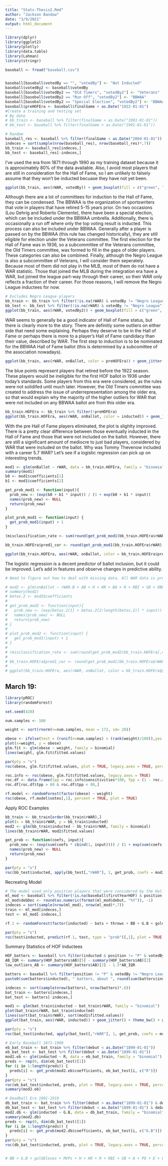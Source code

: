 ```yaml
---
title: "Stats-Thesis2.Rmd"
author: "Jackson Bandow"
date: "3/9/2021"
output: html_document
---
```


```r
library(dplyr)
library(ggplot2)
library(plotly)
library(data.table)
library(Lahman)
library(stringr)
```

```r
baseball <- fread("baseball.csv")
```

```r

```

```r
baseball[baseball$votedBy == "", "votedBy"] <- "Not Inducted"
baseball$votedBy2 <- baseball$votedBy
baseball[baseball$votedBy2 == "Old Timers", "votedBy2"] <- "Veterans"
baseball[baseball$votedBy2 == "Run Off", "votedBy2"] <- "BBWAA"
baseball[baseball$votedBy2 == "Special Election", "votedBy2"] <- "BBWAA"
baseball$preHOFEra <- baseball$finalGame < as.Date("1922-01-01")
#Create a training and testing set
# By date
# bb_train <- baseball %>% filter(finalGame < as.Date("1991-01-01"))
# bb_test <- baseball %>% filter(finalGame > as.Date("1991-01-01"))

# Random
baseball_res <- baseball %>% filter(finalGame < as.Date("2004-01-01"))
indeces = sort(sample(nrow(baseball_res), nrow(baseball_res)*.7))
bb_train <- baseball_res[indeces,]
bb_test <- baseball_res[-indeces,]

```

I've used the era from 1871 through 1990 as my training dataset because it is approximately 80% of the data available. Also, I avoid most players that are still in consideration for the Hall of Fame, so I am unlikely to falsely assume that they won't be inducted becuase they have not yet been. 

```r
ggplot(bb_train, aes(rWAR, votedBy)) + geom_boxplot(fill = c("green", "blue", "red", "yellow","green","green","yellow")) + theme_bw() + labs(title = "Box Plots of WAR by path to Hall of Fame", y = "Inducted By", x = "Wins-Above-Replacement (WAR)")
```

Although there are a lot of committees for induction to the Hall of Fame, they can be condensed. The BBWAA is the organization of sportswriters that vote in players that have retired 5-15 years prior. On two occasions (Lou Gehrig and Roberto Clemente), there have been a special election, which can be included under the BBWAA umbrella. Additionally, there is occasionally a run off where only the top voting result is inducted. This process can also be included under BBWAA. Generally after a player is passed on by the BBWAA (this rule has changed historically), they are still eligible for election under the Veterans committee. The first election for the Hall of Fame was in 1936, so a subcommittee of the Veterans committee, the Old Timers committee, was formed to fill in the gaps of older players. These categories can also be combined. Finally, although the Negro League is also a subcommittee of Veterans, I will consider them seperately. Because most of them did not play in the MLB, most of them do not have a WAR statistic. Those that joined the MLB during the integration era have a WAR, but joined the league part-way through their career, so their WAR only reflects a fraction of their career. For those reasons, I will remove the Negro League inductees for now. 

```r
# Excludes Negro League players
bb_train <- bb_train %>% filter(!is.na(rWAR) & votedBy != "Negro League")
bb_test <- bb_test %>% filter(!is.na(rWAR) & votedBy != "Negro League")
ggplot(bb_train, aes(rWAR, votedBy2)) + geom_boxplot(fill = c("green", "red", "yellow")) + theme_bw() + labs(title = "Box Plots of WAR by path to Hall of Fame", y = "Inducted By", x = "Wins-Above-Replacement (WAR)")
```

WAR seems to generally be a good indicator of Hall of Fame status, but there is clearly more to the story. There are definitly some outliers on either side that need some explaining. Perhaps they deserve to be in the Hall of Fame or perhaps there is more to a player's Hall of Fame candidacy than their value, described by WAR. The first step to induction is to be nominated for the BBWAA Hall of Fame ballot (this is determined by a subcomittee of the association nowadays).

```r
ggplot(bb_train, aes(rWAR, onBallot, color = preHOFEra)) + geom_jitter() + theme_bw() + labs(title = "WAR by Appearance on BBWAA Ballot", x = "WAR", y = "On the BBWAA Ballot", color = "Retired Before 1922") + scale_color_manual(values = c("blue", "red"))
```

The blue points represent players that retired before the 1922 season. These players would be ineligible for the first HOF ballot in 1936 under today's standards. Some players from this era were considered, as the rules were not solidifed until much later. However, the Old Timers committee was created to address the issue of underrepresentation among the older era, so that would explain why the majority of the higher outliers for WAR that were not included on any BBWAA ballot are from this older era. 

```r
bb_train.HOFEra <- bb_train %>% filter(!preHOFEra)
ggplot(bb_train.HOFEra, aes(rWAR, onBallot, color = inducted)) + geom_jitter() + theme_bw() + labs(title = "WAR by Appearance on BBWAA Ballot", x = "WAR", y = "On the BBWAA Ballot") + scale_color_manual(values = c("yellow", "green"))
```


With the pre Hall of Fame players eliminated, the plot is slighlty improved. There is a pretty clear difference between those eventually inducted in the Hall of Fame and those that were not included on the ballot. However, there are still a significant amount of mediocre to just bad players, considered by WAR that were included on the ballot. Why was Tommy Thevenow included with a career 5.7 WAR? Let's see if a logistic regression can pick up on interesting trends. 

```r
mod1 <- glm(onBallot ~ rWAR, data = bb_train.HOFEra, family = "binomial")
summary(mod1)
b0 <- mod1$coefficients[1]
b1 <- mod1$coefficients[2]

get_prob_mod1 <- function(input){
  prob_new <- (exp(b0 + b1 * input)) / (1 + exp(b0 + b1 * input)) 
  names(prob_new) <- NULL
  return(prob_new)
}

plot_prob_mod1 <- function(input) { 
  get_prob_mod1(input) + 1
}

(misclassification_rate <- sum(round(get_prob_mod1(bb_train.HOFEra$rWAR), 0) != bb_train.HOFEra$onBallot) / dim(bb_train.HOFEra)[1])

bb_train.HOFEra$pred1_cor <- round(get_prob_mod1(bb_train.HOFEra$rWAR), 0) != bb_train.HOFEra$onBallot

ggplot(bb_train.HOFEra, aes(rWAR, onBallot, color = bb_train.HOFEra$pred1_cor)) + geom_jitter() + theme_bw() + labs(title = "WAR by Appearance on BBWAA Ballot", x = "WAR", y = "On the BBWAA Ballot", color = "Correctly Predicted?") + stat_function(fun = plot_prob_mod1, color = "red") + scale_color_manual(values = c("green", "red"))
```

The logistic regression is a decent predictor of ballot inclusion, but it could be improved. Let's add in features and observe changes in predictive ability. 

```r

# Need to figure out how to deal with missing data. All WAR data is present but need to find a way to fill in data for those that do not have any. Discuss more on Friday 

# mod2 <- glm(onBallot ~ rWAR.B + AB + H + HR + BA + R + RBI + SB + OBP + SLG + OPS + rWAR.P + W + L + ERA + G + GS + SV + IP + SO + WHIP, data = bb_train.HOFEra, family = "binomial")
# summary(mod2)
# betas.2 <- mod2$coefficients
# 
# get_prob_mod2 <- function(input){
#   prob_new <- (exp(betas.2[1] + betas.2[2:length(betas.2)] * input)) / (1 + exp(betas.2[1] + betas.2[2:length(betas.2)] * input)) 
#   names(prob_new) <- NULL
#   return(prob_new)
# }
# 
# plot_prob_mod2 <- function(input) { 
#   get_prob_mod1(input) + 1
# }
# 
# (misclassification_rate <- sum(round(get_prob_mod2(bb_train.HOFEra[,c("rWAR.B", "AB", "H", "HR", "BA", "R", "RBI", "SB", "OBP", "SLG", "OPS", "rWAR.P", "W", "L", "ERA", "G", "GS", "SV", "IP", "SO", "WHIP")]), 0) != bb_train.HOFEra$onBallot) / dim(bb_train.HOFEra)[1])
# 
# bb_train.HOFEra$pred1_cor <- round(get_prob_mod1(bb_train.HOFEra$rWAR), 0) != bb_train.HOFEra$onBallot
# 
# ggplot(bb_train.HOFEra, aes(rWAR, onBallot, color = bb_train.HOFEra$pred1_cor)) + geom_jitter() + theme_bw() + labs(title = "WAR by Appearance on BBWAA Ballot", x = "WAR", y = "On the BBWAA Ballot", color = "Correctly Predicted?") + stat_function(fun = plot_prob_mod1, color = "red") + scale_color_manual(values = c("green", "red"))
```






## March 19:

```r
library(pROC)
library(randomForest)

set.seed(420)

num.samples <- 100

weight <- sort(rnorm(n=num.samples, mean = 172, sd= 29))

obese <- ifelse(test = (runif(n=num.samples) < (rank(weight)/100)),yes = 1,no = 0)
plot(x=weight, y = obese)
glm.fit <- glm(obese ~ weight, family = binomial)
lines(weight, glm.fit$fitted.values)

par(pty = "s")
roc(obese, glm.fit$fitted.values, plot = TRUE, legacy.axes = TRUE, percent = TRUE, xlab = "False Positive Percentage", ylab = "True Positive Percentage", col = "#377eb8", lwd = 4)

roc.info <- roc(obese, glm.fit$fitted.values, legacy.axes = TRUE)
roc.df <- data.frame(tpp = roc.info$sensitivities*100, fpp = (1 - roc.info$specificities)*100, thresholds = roc.info$thresholds)
roc.df[roc.df$tpp > 60 & roc.df$tpp < 80,]

rf.model <- randomForest(factor(obese) ~ weight)
roc(obese, rf.model$votes[,1], percent = TRUE, plot = TRUE)
```






Apply ROC Examples

```r
bb_train <- bb_train[order(bb_train$rWAR),]
plot(x = bb_train$rWAR, y = bb_train$inducted)
mod2 <- glm(bb_train$inducted ~ bb_train$rWAR, family = binomial)
lines(bb_train$rWAR, mod2$fitted.values)

get_prob <- function(coefs, input){
  prob_new <- (exp(sum(coefs * cbind(1, input)))) / (1 + exp(sum(coefs * cbind(1, input))))
  names(prob_new) <- NULL
  return(prob_new)
}

par(pty = "s")
roc(bb_test$inducted, apply(bb_test[,"rWAR"], 1, get_prob, coefs = mod2$coefficients), plot = TRUE, legacy.axes = TRUE, percent = TRUE, xlab = "False Positive Percentage", ylab = "True Positive Percentage", col = "#377eb8", lwd = 4)
```


Recreating Model

```r
# The model used only position players that were considered by the Hall of Fame panel (not including historical players)
ml_mod <- baseball %>% filter(!is.na(baseball$firstYearHOF) & position != "P" & baseball$votedBy != "Old Timers" & str_sub(baseball$playerID, -2, -1) != "99")
ml_mod$debDec <- round(as.numeric(format(ml_mod$debut, "%Y")), -1)
indeces = sort(sample(nrow(ml_mod), nrow(ml_mod)*.7))
train <- ml_mod[indeces,]
test <- ml_mod[-indeces,]

rf.1 <- randomForest(factor(inducted) ~ bats + throws + BB + G.B + goldGloves + MVPs + H + HR + R + RBI + SB + A + PO + E + debDec + firstYearHOF + position + team + allStarApps + OBP + SLG + BA + BAPost + GPost + WSW + WSL + steriods, data = train)

par(pty = "s")
roc(test$inducted, predict(rf.1, test, type = "prob")[,1], plot = TRUE, legacy.axes = TRUE, percent = TRUE, xlab = "False Positive Percentage", ylab = "True Positive Percentage", col = "#377eb8", lwd = 4)
```


Summary Statistics of HOF Inductees

```r
HOF_batters <- baseball %>% filter(inducted & position != "P" & votedBy != "Negro League" & str_sub(playerID, -2, -1) != "99")
AB_IQR <- summary(HOF_batters$AB)[5] - summary(HOF_batters$AB)[2]
low_outliers_AB <- summary(HOF_batters$AB)[2] - 1.5*AB_IQR

batters <- baseball %>% filter(position != "P" & votedBy != "Negro League" & str_sub(playerID, -2, -1) != "99" & AB >= low_outliers_AB & finalGame < as.Date("2004-01-01"))
paste0(sum(batters$inducted), " batters, about ", round(sum(batters$inducted)/dim(batters)[1]*100, 0), "% of all qualified batters are HOF inductees")

indeces <- sort(sample(nrow(batters), nrow(batters)*.8))
bat_train <- batters[indeces,]
bat_test <- batters[-indeces,]

mod1 <- glm(bat_train$inducted ~ bat_train$rWAR, family = "binomial")
plot(bat_train$rWAR, bat_train$inducted)
lines(sort(bat_train$rWAR), sort(mod1$fitted.values))
ggplot(bat_train, aes(rWAR, inducted)) + geom_jitter() + theme_bw() + geom_line(aes(sort(rWAR), sort(mod1$fitted.values) + 1, color = "red"), size = 2) + labs(title = "Induction to HOF by WAR", x = "WAR", y = "Inducted") + theme(legend.position = "none")

par(pty = "s")
roc(bat_test$inducted, apply(bat_test[,"rWAR"], 1, get_prob, coefs = mod1$coefficients), plot = TRUE, legacy.axes = TRUE, percent = TRUE, xlab = "False Positive Percentage", ylab = "True Positive Percentage", col = "#377eb8", lwd = 4)

# Early Baseball 1871-1900
eb_bat_train <- bat_train %>% filter(debut < as.Date("1899-01-01"))
eb_bat_test <- bat_test %>% filter(debut < as.Date("1899-01-01"))
mod2.eb <- glm(inducted ~ R, data = eb_bat_train, family = "binomial")
preds <- rep(0, dim(eb_bat_test)[1])
for (i in 1:length(preds)) {
  preds[i] <- get_prob(mod2.eb$coefficients, eb_bat_test[i, c("R")])
}
par(pty = "s")
roc(eb_bat_test$inducted, preds, plot = TRUE, legacy.axes = TRUE, percent = TRUE, xlab = "False Positive Percentage", ylab = "True Positive Percentage", col = "#377eb8", lwd = 4)
summary(mod2.eb)

# Deadball Era 1901-1919
db_bat_train <- bat_train %>% filter(debut > as.Date("1899-01-01") & debut < as.Date("1917-01-01"))
db_bat_test <- bat_test %>% filter(debut < as.Date("1899-01-01") & debut < as.Date("1917-01-01"))
mod2.db <- glm(inducted ~ G.B, data = db_bat_train, family = "binomial")
summary(mod2.db)
preds <- rep(0, dim(db_bat_test)[1])
for (i in 1:length(preds)) {
  preds[i] <- get_prob(mod2.db$coefficients, eb_bat_test[i, c("G.B")])
}
par(pty = "s")
roc(db_bat_test$inducted, preds, plot = TRUE, legacy.axes = TRUE, percent = TRUE, xlab = "False Positive Percentage", ylab = "True Positive Percentage", col = "#377eb8", lwd = 4)


# BB + G.B + goldGloves + MVPs + H + HR + R + RBI + SB + A + PO + E + OBP + SLG + BA + BAPost + GPost + WSW + WSL + steriods, data = db_bat_train
```

